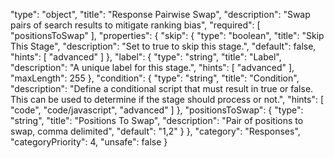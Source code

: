   "type": "object",
  "title": "Response Pairwise Swap",
  "description": "Swap pairs of search results to mitigate ranking bias",
  "required": [
    "positionsToSwap"
  ],
  "properties": {
    "skip": {
      "type": "boolean",
      "title": "Skip This Stage",
      "description": "Set to true to skip this stage.",
      "default": false,
      "hints": [
        "advanced"
      ]
    },
    "label": {
      "type": "string",
      "title": "Label",
      "description": "A unique label for this stage.",
      "hints": [
        "advanced"
      ],
      "maxLength": 255
    },
    "condition": {
      "type": "string",
      "title": "Condition",
      "description": "Define a conditional script that must result in true or false. This can be used to determine if the stage should process or not.",
      "hints": [
        "code",
        "code/javascript",
        "advanced"
      ]
    },
    "positionsToSwap": {
      "type": "string",
      "title": "Positions To Swap",
      "description": "Pair of positions to swap, comma delimited",
      "default": "1,2"
    }
  },
  "category": "Responses",
  "categoryPriority": 4,
  "unsafe": false
}
